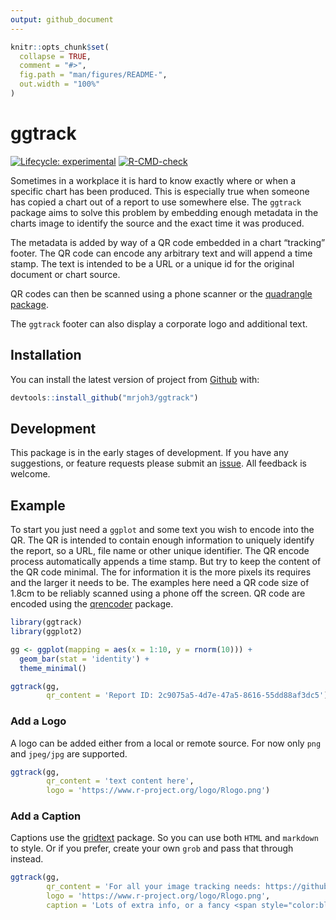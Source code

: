 ```yaml
---
output: github_document
---
```


<!-- README.md is generated from README.Rmd. Please edit that file -->

```r
knitr::opts_chunk$set(
  collapse = TRUE,
  comment = "#>",
  fig.path = "man/figures/README-",
  out.width = "100%"
)
```

# ggtrack

<!-- badges: start -->
[![Lifecycle: experimental](https://img.shields.io/badge/lifecycle-experimental-orange.svg)](https://lifecycle.r-lib.org/articles/stages.html#experimental)
[![R-CMD-check](https://github.com/mrjoh3/ggtrack/workflows/R-CMD-check/badge.svg)](https://github.com/mrjoh3/ggtrack/actions)
<!-- badges: end -->

Sometimes in a workplace it is hard to know exactly where or when a specific chart has been produced. This is especially true when someone has copied a chart out of a report to use somewhere else. The `ggtrack` package aims to solve this problem by embedding enough metadata in the charts image to identify the source and the exact time it was produced.

The metadata is added by way of a QR code embedded in a chart "tracking" footer. The QR code can encode any arbitrary text and will append a time stamp. The text is intended to be a URL or a unique id for the original document or chart source.

QR codes can then be scanned using a phone scanner or the [quadrangle package](https://github.com/brianwdavis/quadrangle).

The `ggtrack` footer can also display a corporate logo and additional text.



## Installation

You can install the latest version of project from [Github](https://github.com) with:

``` r
devtools::install_github("mrjoh3/ggtrack")
```

## Development

This package is in the early stages of development. If you have any suggestions, or feature requests please submit an [issue](https://github.com/mrjoh3/ggtrack/issues). All feedback is welcome.

## Example

To start you just need a `ggplot` and some text you wish to encode into the QR. The QR is intended to contain enough information to uniquely identify the report, so a URL, file name or other unique identifier. The QR encode process automatically appends a time stamp. But try to keep the content of the QR code minimal. The for information it is the more pixels its requires and the larger it needs to be. The examples here need a QR code size of 1.8cm to be reliably scanned using a phone off the screen. QR code are encoded using the [qrencoder](https://github.com/hrbrmstr/qrencoder) package.

```r
library(ggtrack)
library(ggplot2)

gg <- ggplot(mapping = aes(x = 1:10, y = rnorm(10))) +
  geom_bar(stat = 'identity') +
  theme_minimal()

ggtrack(gg,
        qr_content = 'Report ID: 2c9075a5-4d7e-47a5-8616-55dd88af3dc5')

```

### Add a Logo

A logo can be added either from a local or remote source. For now only `png` and `jpeg/jpg` are supported.

```r
ggtrack(gg,
        qr_content = 'text content here',
        logo = 'https://www.r-project.org/logo/Rlogo.png')

```




### Add a Caption

Captions use the [gridtext](https://github.com/wilkelab/gridtext) package. So you can use both `HTML` and `markdown` to style. Or if you prefer, create your own `grob` and pass that through instead.

```r
ggtrack(gg,
        qr_content = 'For all your image tracking needs: https://github.com/mrjoh3/ggtrack',
        logo = 'https://www.r-project.org/logo/Rlogo.png',
        caption = 'Lots of extra info, or a fancy <span style="color:blue">"grob"</span>.')

```



<style>
.hide img {
  float: right;
  margin-bottom: -50%; /* crop position */
}
</style>

<div class="hide">

</div>






